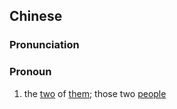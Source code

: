 {{also|他们俩}}
==Chinese==
{{zh-forms|s=他们俩|type=21}}

===Pronunciation===
{{zh-pron
|m=tāmenliǎ
|c=taa1 mun4 loeng5
|cat=pron
}}

===Pronoun===
{{zh-pronoun}}

# the [[two]] of [[them]]; those two [[people]]